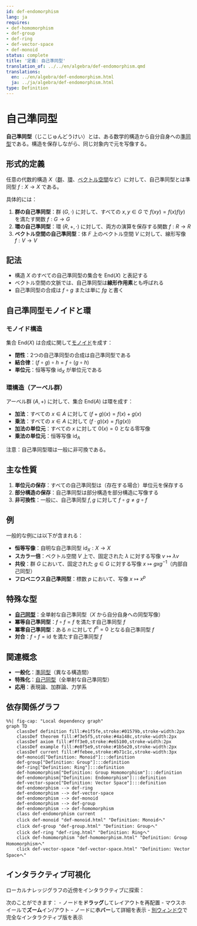 ```yaml
---
id: def-endomorphism
lang: ja
requires:
- def-homomorphism
- def-group
- def-ring
- def-vector-space
- def-monoid
status: complete
title: '定義: 自己準同型'
translation_of: ../../en/algebra/def-endomorphism.qmd
translations:
  en: ../en/algebra/def-endomorphism.html
  ja: ../ja/algebra/def-endomorphism.html
type: Definition
---
```


# 自己準同型 {#def-endomorphism}

**自己準同型**（じこじゅんどうけい）とは、ある数学的構造から自分自身への[準同型](def-homomorphism.qmd)である。構造を保存しながら、同じ対象内で元を写像する。

## 形式的定義

任意の代数的構造 $X$（[群](def-group.qmd)、[環](def-ring.qmd)、[ベクトル空間](def-vector-space.qmd)など）に対して、自己準同型とは準同型 $f: X \to X$ である。

具体的には：

1. **群の自己準同型**：群 $(G, \cdot)$ に対して、すべての $x, y \in G$ で $f(xy) = f(x)f(y)$ を満たす関数 $f: G \to G$
2. **環の自己準同型**：環 $(R, +, \cdot)$ に対して、両方の演算を保存する関数 $f: R \to R$
3. **ベクトル空間の自己準同型**：体 $F$ 上のベクトル空間 $V$ に対して、線形写像 $f: V \to V$

## 記法

- 構造 $X$ のすべての自己準同型の集合を $\text{End}(X)$ と表記する
- ベクトル空間の文脈では、自己準同型は**線形作用素**とも呼ばれる
- 自己準同型の合成は $f \circ g$ または単に $fg$ と書く

## 自己準同型モノイドと環

### モノイド構造

集合 $\text{End}(X)$ は合成に関して[モノイド](def-monoid.qmd)を成す：

- **閉性**：2つの自己準同型の合成は自己準同型である
- **結合律**：$(f \circ g) \circ h = f \circ (g \circ h)$
- **単位元**：恒等写像 $\text{id}_X$ が単位元である

### 環構造（アーベル群）

アーベル群 $(A, +)$ に対して、集合 $\text{End}(A)$ は環を成す：

- **加法**：すべての $x \in A$ に対して $(f + g)(x) = f(x) + g(x)$
- **乗法**：すべての $x \in A$ に対して $(f \cdot g)(x) = f(g(x))$
- **加法の単位元**：すべての $x$ に対して $0(x) = 0$ となる零写像
- **乗法の単位元**：恒等写像 $\text{id}_A$

注意：自己準同型環は一般に非可換である。

## 主な性質

1. **単位元の保存**：すべての自己準同型は（存在する場合）単位元を保存する
2. **部分構造の保存**：自己準同型は部分構造を部分構造に写像する
3. **非可換性**：一般に、自己準同型 $f, g$ に対して $f \circ g \neq g \circ f$

## 例

一般的な例には以下が含まれる：

- **恒等写像**：自明な自己準同型 $\text{id}_X: X \to X$
- **スカラー倍**：ベクトル空間 $V$ 上で、固定された $\lambda$ に対する写像 $v \mapsto \lambda v$
- **共役**：群 $G$ において、固定された $g \in G$ に対する写像 $x \mapsto gxg^{-1}$（内部自己同型）
- **フロベニウス自己準同型**：標数 $p$ において、写像 $x \mapsto x^p$

## 特殊な型

- **[自己同型](def-automorphism.qmd)**：全単射な自己準同型（$X$ から自分自身への同型写像）
- **冪等自己準同型**：$f \circ f = f$ を満たす自己準同型 $f$
- **冪零自己準同型**：ある $n$ に対して $f^n = 0$ となる自己準同型 $f$
- **対合**：$f \circ f = \text{id}$ を満たす自己準同型 $f$

## 関連概念

- **一般化**：[準同型](def-homomorphism.qmd)（異なる構造間）
- **特殊化**：[自己同型](def-automorphism.qmd)（全単射な自己準同型）
- **応用**：表現論、加群論、力学系

## 依存関係グラフ

```mermaid
%%| fig-cap: "Local dependency graph"
graph TD
    classDef definition fill:#e1f5fe,stroke:#01579b,stroke-width:2px
    classDef theorem fill:#f3e5f5,stroke:#4a148c,stroke-width:2px
    classDef axiom fill:#fff3e0,stroke:#e65100,stroke-width:2px
    classDef example fill:#e8f5e9,stroke:#1b5e20,stroke-width:2px
    classDef current fill:#ffebee,stroke:#b71c1c,stroke-width:3px
    def-monoid["Definition: Monoid"]:::definition
    def-group["Definition: Group"]:::definition
    def-ring["Definition: Ring"]:::definition
    def-homomorphism["Definition: Group Homomorphism"]:::definition
    def-endomorphism["Definition: Endomorphism"]:::definition
    def-vector-space["Definition: Vector Space"]:::definition
    def-endomorphism --> def-ring
    def-endomorphism --> def-vector-space
    def-endomorphism --> def-monoid
    def-endomorphism --> def-group
    def-endomorphism --> def-homomorphism
    class def-endomorphism current
    click def-monoid "def-monoid.html" "Definition: Monoidへ"
    click def-group "def-group.html" "Definition: Groupへ"
    click def-ring "def-ring.html" "Definition: Ringへ"
    click def-homomorphism "def-homomorphism.html" "Definition: Group Homomorphismへ"
    click def-vector-space "def-vector-space.html" "Definition: Vector Spaceへ"
```

## インタラクティブ可視化

ローカルナレッジグラフの近傍をインタラクティブに探索：

::: {.graph-viz data-id="def-endomorphism" data-width="700" data-height="500"}
:::

次のことができます：
- ノードを**ドラッグ**してレイアウトを再配置
- マウスホイールで**ズーム**イン/アウト
- ノードに**ホバー**して詳細を表示
- [別ウィンドウ](../../output/interactive/def-endomorphism.html){target="_blank"}で完全なインタラクティブ版を表示
